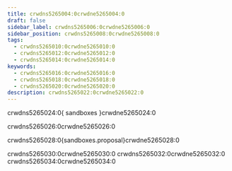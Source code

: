```yaml
---
title: crwdns5265004:0crwdne5265004:0
draft: false
sidebar_label: crwdns5265006:0crwdne5265006:0
sidebar_position: crwdns5265008:0crwdne5265008:0
tags:
  - crwdns5265010:0crwdne5265010:0
  - crwdns5265012:0crwdne5265012:0
  - crwdns5265014:0crwdne5265014:0
keywords:
  - crwdns5265016:0crwdne5265016:0
  - crwdns5265018:0crwdne5265018:0
  - crwdns5265020:0crwdne5265020:0
description: crwdns5265022:0crwdne5265022:0
---
```


crwdns5265024:0{ sandboxes }crwdne5265024:0

crwdns5265026:0crwdne5265026:0

crwdns5265028:0{sandboxes.proposal}crwdne5265028:0

crwdns5265030:0crwdne5265030:0 crwdns5265032:0crwdne5265032:0 crwdns5265034:0crwdne5265034:0
